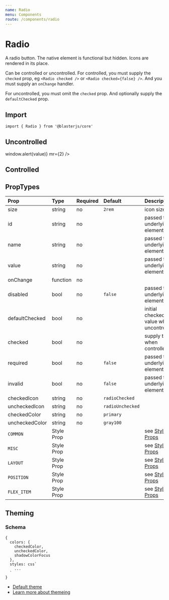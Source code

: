 ```yaml
---
name: Radio
menu: Components
route: /components/radio
---
```



# Radio

A radio button. The native element is functional but hidden. Icons are rendered
in its place.

Can be controlled or uncontrolled. For controlled, you must supply the
`checked` prop, eg `<Radio checked />` or `<Radio checked={false} />`.
And you must supply an `onChange` handler.

For uncontrolled, you must omit the `checked` prop.  And optionally supply the
`defaultChecked` prop.


## Import
`import { Radio } from '@blasterjs/core'`


## Uncontrolled

<Playground>
    <Radio defaultChecked name="foo" value="orange" mr={2} />
    <Radio name="foo" value="grape" mr={2} />
    <Radio name="foo" value="blue" onChange={(e, value) => window.alert(value)} mr={2} />
    <Radio name="foo" value="gold" disabled />
</Playground>

## Controlled

<Playground>
    <Radio
        checked={true}
        value="coffee"
        name="bar"
        mr={2}
    />
    <Radio
        checked={false}
        value="chocolate"
        name="bar"
    />
</Playground>

## PropTypes

| Prop | Type | Required | Default | Description |
|:-----|:-----|:---------|:--------|:------------|
| size | string | no | `2rem` | icon size |
| id | string | no | | passed to underlying element |
| name | string | no | | passed to underlying element |
| value | string | no | | passed to underlying element |
| onChange | function | no | | |
| disabled | bool | no | `false` | passed to underlying element |
| defaultChecked | bool | no | | initial checked value when uncontrolled |
| checked | bool | no | | supply this when controlled |
| required | bool | no | `false` | passed to underlying element |
| invalid | bool | no | `false` | passed to underlying element |
| checkedIcon | string | no | `radioChecked` | |
| uncheckedIcon | string | no | `radioUnchecked` | |
| checkedColor | string | no | `primary` | |
| uncheckedColor | string | no | `gray100` | |
| `COMMON` | Style Prop |  |  | see [Style Props](/style-props) |
| `MISC` | Style Prop |  |  | see [Style Props](/style-props) |
| `LAYOUT` | Style Prop |  |  | see [Style Props](/style-props) |
| `POSITION` | Style Prop |  |  | see [Style Props](/style-props) |
| `FLEX_ITEM` | Style Prop |  |  | see [Style Props](/style-props) |


## Theming

### Schema
```
{
  colors: {
    checkedColor,
    uncheckedColor,
    shadowColorFocus
  },
  styles: css`
    ...
  `
}
```

- [Default theme](https://github.com/raster-foundry/blasterjs/tree/master/packages/core/theme/components/radio)
- [Learn more about themeing](/blaster-theme)
